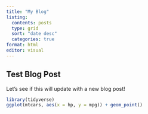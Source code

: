 ```yaml
---
title: "My Blog"
listing: 
  contents: posts
  type: grid
  sort: "date desc"
  categories: true
format: html
editor: visual
---
```


## Test Blog Post

Let's see if this will update with a new blog post!

```r
library(tidyverse)
ggplot(mtcars, aes(x = hp, y = mpg)) + geom_point()
```
